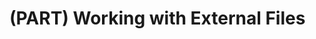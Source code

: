 # (PART) Working with External Files {-}

<!-- This Rmd just creates a part heading in the table of contents -->